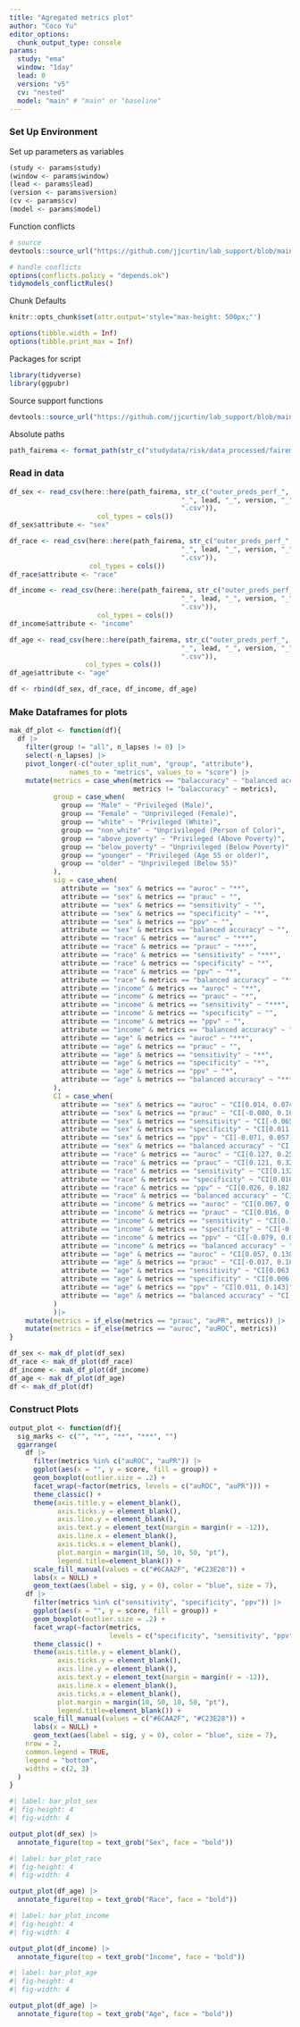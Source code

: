 ```yaml
---
title: "Agregated metrics plot"
author: "Coco Yu"
editor_options: 
  chunk_output_type: console
params:
  study: "ema"
  window: "1day"
  lead: 0
  version: "v5"
  cv: "nested"
  model: "main" # "main" or "baseline"
---
```


### Set Up Environment

Set up parameters as variables
```r
(study <- params$study)
(window <- params$window)
(lead <- params$lead)
(version <- params$version)
(cv <- params$cv)
(model <- params$model)
```

Function conflicts
```r

# source
devtools::source_url("https://github.com/jjcurtin/lab_support/blob/main/fun_ml.R?raw=true")

# handle conflicts
options(conflicts.policy = "depends.ok")
tidymodels_conflictRules()
```

Chunk Defaults
```r
knitr::opts_chunk$set(attr.output='style="max-height: 500px;"')

options(tibble.width = Inf)
options(tibble.print_max = Inf)
```

Packages for script
```r
library(tidyverse)
library(ggpubr)
```

Source support functions
```r
devtools::source_url("https://github.com/jjcurtin/lab_support/blob/main/format_path.R?raw=true")
```

Absolute paths
```r
path_fairema <- format_path(str_c("studydata/risk/data_processed/fairema"))
```

### Read in data
```r
df_sex <- read_csv(here::here(path_fairema, str_c("outer_preds_perf_", "sex", "_", window, 
                                           "_", lead, "_", version, "_", cv, "_", model,
                                           ".csv")),
                      col_types = cols())
df_sex$attribute <- "sex"

df_race <- read_csv(here::here(path_fairema, str_c("outer_preds_perf_", "race", "_", window, 
                                           "_", lead, "_", version, "_", cv, "_", model,
                                           ".csv")),
                    col_types = cols())
df_race$attribute <- "race"

df_income <- read_csv(here::here(path_fairema, str_c("outer_preds_perf_", "income", "_", window, 
                                           "_", lead, "_", version, "_", cv, "_", model,
                                           ".csv")),
                      col_types = cols())
df_income$attribute <- "income"

df_age <- read_csv(here::here(path_fairema, str_c("outer_preds_perf_", "age", "_", window, 
                                           "_", lead, "_", version, "_", cv, "_", model,
                                           ".csv")),
                   col_types = cols())
df_age$attribute <- "age"

df <- rbind(df_sex, df_race, df_income, df_age)
```

### Make Dataframes for plots
```r
mak_df_plot <- function(df){
  df |> 
    filter(group != "all", n_lapses != 0) |> 
    select(-n_lapses) |> 
    pivot_longer(-c("outer_split_num", "group", "attribute"),
               names_to = "metrics", values_to = "score") |>
    mutate(metrics = case_when(metrics == "balaccuracy" ~ "balanced accuracy",
                               metrics != "balaccuracy" ~ metrics),
           group = case_when(
             group == "Male" ~ "Privileged (Male)",
             group == "Female" ~ "Unprivileged (Female)",
             group == "white" ~ "Privileged (White)",
             group == "non_white" ~ "Unprivileged (Person of Color)",
             group == "above_poverty" ~ "Privileged (Above Poverty)",
             group == "below_poverty" ~ "Unprivileged (Below Poverty)",
             group == "younger" ~ "Privileged (Age 55 or older)",
             group == "older" ~ "Unprivileged (Below 55)"
           ),
           sig = case_when(
             attribute == "sex" & metrics == "auroc" ~ "**",
             attribute == "sex" & metrics == "prauc" ~ "",
             attribute == "sex" & metrics == "sensitivity" ~ "",
             attribute == "sex" & metrics == "specificity" ~ "*",
             attribute == "sex" & metrics == "ppv" ~ "",
             attribute == "sex" & metrics == "balanced accuracy" ~ "",
             attribute == "race" & metrics == "auroc" ~ "***",
             attribute == "race" & metrics == "prauc" ~ "***",
             attribute == "race" & metrics == "sensitivity" ~ "***",
             attribute == "race" & metrics == "specificity" ~ "*",
             attribute == "race" & metrics == "ppv" ~ "*",
             attribute == "race" & metrics == "balanced accuracy" ~ "***",
             attribute == "income" & metrics == "auroc" ~ "**",
             attribute == "income" & metrics == "prauc" ~ "*",
             attribute == "income" & metrics == "sensitivity" ~ "***",
             attribute == "income" & metrics == "specificity" ~ "",
             attribute == "income" & metrics == "ppv" ~ "",
             attribute == "income" & metrics == "balanced accuracy" ~ "***",
             attribute == "age" & metrics == "auroc" ~ "***",
             attribute == "age" & metrics == "prauc" ~ "",
             attribute == "age" & metrics == "sensitivity" ~ "**",
             attribute == "age" & metrics == "specificity" ~ "*",
             attribute == "age" & metrics == "ppv" ~ "*",
             attribute == "age" & metrics == "balanced accuracy" ~ "***"
           ),
           CI = case_when(
             attribute == "sex" & metrics == "auroc" ~ "CI[0.014, 0.074]",
             attribute == "sex" & metrics == "prauc" ~ "CI[-0.080, 0.106]",
             attribute == "sex" & metrics == "sensitivity" ~ "CI[-0.065, 0.106]",
             attribute == "sex" & metrics == "specificity" ~ "CI[0.011, 0.101]",
             attribute == "sex" & metrics == "ppv" ~ "CI[-0.071, 0.057]",
             attribute == "sex" & metrics == "balanced accuracy" ~ "CI[-0.001, 0.078]",
             attribute == "race" & metrics == "auroc" ~ "CI[0.127, 0.259]",
             attribute == "race" & metrics == "prauc" ~ "CI[0.121, 0.324]",
             attribute == "race" & metrics == "sensitivity" ~ "CI[0.132, 0.363]",
             attribute == "race" & metrics == "specificity" ~ "CI[0.0103, 0.152]",
             attribute == "race" & metrics == "ppv" ~ "CI[0.026, 0.182]",
             attribute == "race" & metrics == "balanced accuracy" ~ "CI[0.121, 0.206]",
             attribute == "income" & metrics == "auroc" ~ "CI[0.067, 0.196]",
             attribute == "income" & metrics == "prauc" ~ "CI[0.016, 0.227]",
             attribute == "income" & metrics == "sensitivity" ~ "CI[0.140, 0.344]",
             attribute == "income" & metrics == "specificity" ~ "CI[-0.103, -0.008]",
             attribute == "income" & metrics == "ppv" ~ "CI[-0.079, 0.089]",
             attribute == "income" & metrics == "balanced accuracy" ~ "CI[0.047, 0.139]",
             attribute == "age" & metrics == "auroc" ~ "CI[0.057, 0.138]",
             attribute == "age" & metrics == "prauc" ~ "CI[-0.017, 0.187]",
             attribute == "age" & metrics == "sensitivity" ~ "CI[0.063, 0.240]",
             attribute == "age" & metrics == "specificity" ~ "CI[0.006, 0.106]",
             attribute == "age" & metrics == "ppv" ~ "CI[0.011, 0.143]",
             attribute == "age" & metrics == "balanced accuracy" ~ "CI[0.065, 0.149]"
           )
           )|> 
    mutate(metrics = if_else(metrics == "prauc", "auPR", metrics)) |> 
    mutate(metrics = if_else(metrics == "auroc", "auROC", metrics))
}
```

```r
df_sex <- mak_df_plot(df_sex)
df_race <- mak_df_plot(df_race)
df_income <- mak_df_plot(df_income)
df_age <- mak_df_plot(df_age)
df <- mak_df_plot(df)
```

### Construct Plots

```r
output_plot <- function(df){
  sig_marks <- c("", "*", "**", "***", "")
  ggarrange(
    df |> 
      filter(metrics %in% c("auROC", "auPR")) |> 
      ggplot(aes(x = "", y = score, fill = group)) +
      geom_boxplot(outlier.size = .2) +
      facet_wrap(~factor(metrics, levels = c("auROC", "auPR"))) +
      theme_classic() +
      theme(axis.title.y = element_blank(),
            axis.ticks.y = element_blank(),
            axis.line.y = element_blank(),
            axis.text.y = element_text(margin = margin(r = -12)),
            axis.line.x = element_blank(),
            axis.ticks.x = element_blank(),
            plot.margin = margin(10, 50, 10, 50, "pt"),
            legend.title=element_blank()) +
      scale_fill_manual(values = c("#6CAA2F", "#C23E28")) +
      labs(x = NULL) +
      geom_text(aes(label = sig, y = 0), color = "blue", size = 7),
    df |> 
      filter(metrics %in% c("sensitivity", "specificity", "ppv")) |> 
      ggplot(aes(x = "", y = score, fill = group)) +
      geom_boxplot(outlier.size = .2) +
      facet_wrap(~factor(metrics, 
                         levels = c("specificity", "sensitivity", "ppv"))) +
      theme_classic() +
      theme(axis.title.y = element_blank(),
            axis.ticks.y = element_blank(),
            axis.line.y = element_blank(),
            axis.text.y = element_text(margin = margin(r = -12)),
            axis.line.x = element_blank(),
            axis.ticks.x = element_blank(),
            plot.margin = margin(10, 50, 10, 50, "pt"),
            legend.title=element_blank()) +
      scale_fill_manual(values = c("#6CAA2F", "#C23E28")) +
      labs(x = NULL) +
      geom_text(aes(label = sig, y = 0), color = "blue", size = 7),
    nrow = 2,
    common.legend = TRUE,
    legend = "bottom",
    widths = c(2, 3)
  )
}
```


```r
#| label: bar_plot_sex
#| fig-height: 4
#| fig-width: 4

output_plot(df_sex) |> 
  annotate_figure(top = text_grob("Sex", face = "bold"))

```

```r
#| label: bar_plot_race
#| fig-height: 4
#| fig-width: 4

output_plot(df_age) |> 
  annotate_figure(top = text_grob("Race", face = "bold"))
```

```r
#| label: bar_plot_income
#| fig-height: 4
#| fig-width: 4

output_plot(df_income) |> 
  annotate_figure(top = text_grob("Income", face = "bold"))

```

```r
#| label: bar_plot_age
#| fig-height: 4
#| fig-width: 4

output_plot(df_age) |> 
  annotate_figure(top = text_grob("Age", face = "bold"))
```

